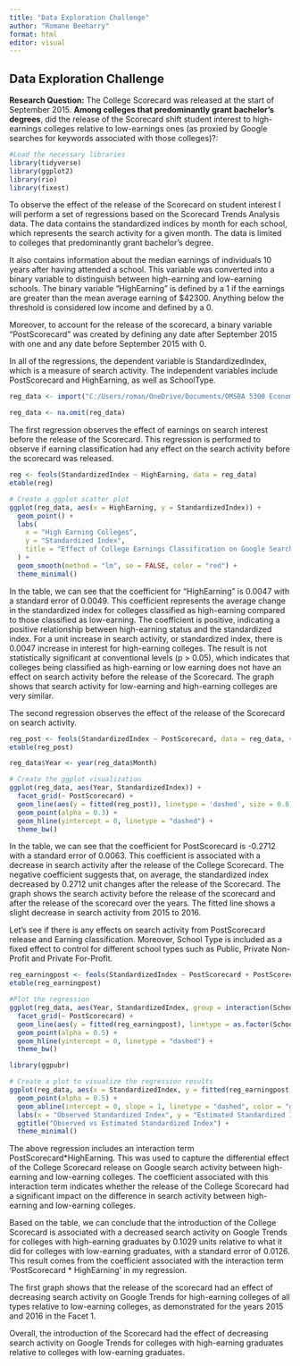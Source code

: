 ---
title: "Data Exploration Challenge"
author: "Romane Beeharry"
format: html
editor: visual
---

## Data Exploration Challenge

**Research Question:** The College Scorecard was released at the start of September 2015. **Among colleges that predominantly grant bachelor’s degrees**, did the release of the Scorecard shift student interest to high-earnings colleges relative to low-earnings ones (as proxied by Google searches for keywords associated with those colleges)?:

```{r}
#Load the necessary libraries
library(tidyverse)
library(ggplot2)
library(rio)
library(fixest)
```

To observe the effect of the release of the Scorecard on student interest I will perform a set of regressions based on the Scorecard Trends Analysis data. The data contains the standardized indices by month for each school, which represents the search activity for a given month. The data is limited to colleges that predominantly grant bachelor's degree.

It also contains information about the median earnings of individuals 10 years after having attended a school. This variable was converted into a binary variable to distinguish between high-earning and low-earning schools. The binary variable "HighEarning" is defined by a 1 if the earnings are greater than the mean average earning of \$42300. Anything below the threshold is considered low income and defined by a 0.

Moreover, to account for the release of the scorecard, a binary variable "PostScorecard" was created by defining any date after September 2015 with one and any date before September 2015 with 0.

In all of the regressions, the dependent variable is StandardizedIndex, which is a measure of search activity. The independent variables include PostScorecard and HighEarning, as well as SchoolType.

```{r}
reg_data <- import("C:/Users/roman/OneDrive/Documents/OMSBA 5300 Econometrics/Data Exploration Challenge/Week 7 Data Exploration Challenge/Analysis Data/ScorecardTrendsAnalysis_data.csv")

reg_data <- na.omit(reg_data)
```

The first regression observes the effect of earnings on search interest before the release of the Scorecard. This regression is performed to observe if earning classification had any effect on the search activity before the scorecard was released.

```{r}
reg <- feols(StandardizedIndex ~ HighEarning, data = reg_data)
etable(reg)

# Create a ggplot scatter plot
ggplot(reg_data, aes(x = HighEarning, y = StandardizedIndex)) +
  geom_point() +  
  labs(
    x = "High Earning Colleges",
    y = "Standardized Index",
    title = "Effect of College Earnings Classification on Google Search Activity"
  ) +
  geom_smooth(method = "lm", se = FALSE, color = "red") + 
  theme_minimal()
```

In the table, we can see that the coefficient for "HighEarning" is 0.0047 with a standard error of 0.0049. This coefficient represents the average change in the standardized index for colleges classified as high-earning compared to those classified as low-earning. The coefficient is positive, indicating a positive relationship between high-earning status and the standardized index. For a unit increase in search activity, or standardized index, there is 0.0047 increase in interest for high-earning colleges. The result is not statistically significant at conventional levels (p \> 0.05), which indicates that colleges being classified as high-earning or low earning does not have an effect on search activity before the release of the Scorecard. The graph shows that search activity for low-earning and high-earning colleges are very similar.

The second regression observes the effect of the release of the Scorecard on search activity.

```{r}
reg_post <- feols(StandardizedIndex ~ PostScorecard, data = reg_data, vcov = 'hetero')
etable(reg_post)

reg_data$Year <- year(reg_data$Month)

# Create the ggplot visualization 
ggplot(reg_data, aes(Year, StandardizedIndex)) +
  facet_grid(~ PostScorecard) +  
  geom_line(aes(y = fitted(reg_post)), linetype = 'dashed', size = 0.8) +  
  geom_point(alpha = 0.3) +  
  geom_hline(yintercept = 0, linetype = "dashed") +  
  theme_bw()
```

In the table, we can see that the coefficient for PostScorecard is -0.2712 with a standard error of 0.0063. This coefficient is associated with a decrease in search activity after the release of the College Scorecard. The negative coefficient suggests that, on average, the standardized index decreased by 0.2712 unit changes after the release of the Scorecard. The graph shows the search activity before the release of the scorecard and after the release of the scorecard over the years. The fitted line shows a slight decrease in search activity from 2015 to 2016.

Let's see if there is any effects on search activity from PostScorecard release and Earning classification. Moreover, School Type is included as a fixed effect to control for different school types such as Public, Private Non-Profit and Private For-Profit.

```{r}
reg_earningpost <- feols(StandardizedIndex ~ PostScorecard + PostScorecard * HighEarning | SchoolType, data = reg_data, vcov = 'hetero')
etable(reg_earningpost)

#Plot the regression
ggplot(reg_data, aes(Year, StandardizedIndex, group = interaction(SchoolType, HighEarning), col = HighEarning)) +
  facet_grid(~ PostScorecard) +  
  geom_line(aes(y = fitted(reg_earningpost), linetype = as.factor(SchoolType)), size = 0.8) +  
  geom_point(alpha = 0.5) +  
  geom_hline(yintercept = 0, linetype = "dashed") +  
  theme_bw()

library(ggpubr) 

# Create a plot to visualize the regression results
ggplot(reg_data, aes(x = StandardizedIndex, y = fitted(reg_earningpost), color = factor(PostScorecard))) +
  geom_point(alpha = 0.5) +  
  geom_abline(intercept = 0, slope = 1, linetype = "dashed", color = "gray") +
  labs(x = "Observed Standardized Index", y = "Estimated Standardized Index", color = "Post Scorecard") +  # Add labels
  ggtitle("Observed vs Estimated Standardized Index") +  
  theme_minimal()  
```

The above regression includes an interaction term PostScorecard\*HighEarning. This was used to capture the differential effect of the College Scorecard release on Google search activity between high-earning and low-earning colleges. The coefficient associated with this interaction term indicates whether the release of the College Scorecard had a significant impact on the difference in search activity between high-earning and low-earning colleges.

Based on the table, we can conclude that the introduction of the College Scorecard is associated with a decreased search activity on Google Trends for colleges with high-earning graduates by 0.1029 units relative to what it did for colleges with low-earning graduates, with a standard error of 0.0126. This result comes from the coefficient associated with the interaction term 'PostScorecard \* HighEarning' in my regression.

The first graph shows that the release of the scorecard had an effect of decreasing search activity on Google Trends for high-earning colleges of all types relative to low-earning colleges, as demonstrated for the years 2015 and 2016 in the Facet 1.

Overall, the introduction of the Scorecard had the effect of decreasing search activity on Google Trends for colleges with high-earning graduates relative to colleges with low-earning graduates.
